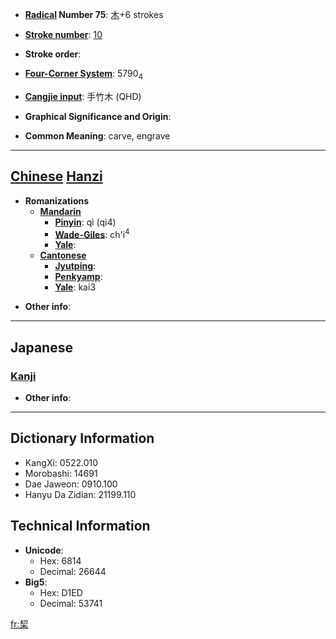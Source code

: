 * '''[[Wiktionary:Chinese radical index| Radical]] Number 75''': [[Wiktionary:Chinese radical index 木|木]]+6 strokes

* '''[[Wiktionary:Chinese total strokes index|Stroke number]]''': [[Wiktionary:Chinese total strokes index 10|10]]

* '''Stroke order''': 

* '''[[Wiktionary:Chinese four corner index|Four-Corner System]]''': 5790<sub>4</sub>

* '''[[Wiktionary:Chinese Cangjie index|Cangjie input]]''': 手竹木 (QHD)

* '''Graphical Significance and Origin''': 

* '''Common Meaning''': carve, engrave

----

== [[Chinese]] [[Hanzi]] ==

* '''Romanizations'''
** '''[[Mandarin]]'''
*** '''[[Pinyin]]''': qì (qi4)
*** '''[[Wade-Giles]]''': ch'i<sup>4</sup>
*** '''[[Yale]]''': 
** '''[[Cantonese]]'''
*** '''[[Jyutping]]''':
*** '''[[Penkyamp]]''': 
*** '''[[Yale]]''': kai3

* '''Other info''': 

----

==Japanese==
===[[Kanji]]===
{{kanji|on readings=[[けい]] (kei), [[けつ]] (ketsu), [[けち]] (kechi)|kun readings=[[きざむ]] (kizamu)}}

* '''Other info''':  

----

== Dictionary Information ==

* KangXi: 0522.010
* Morobashi: 14691
* Dae Jaweon: 0910.100
* Hanyu Da Zidian: 21199.110

== Technical Information ==

* '''Unicode''':
** Hex: 6814
** Decimal: 26644
* '''Big5''':
** Hex: D1ED
** Decimal: 53741

[[fr:栔]]